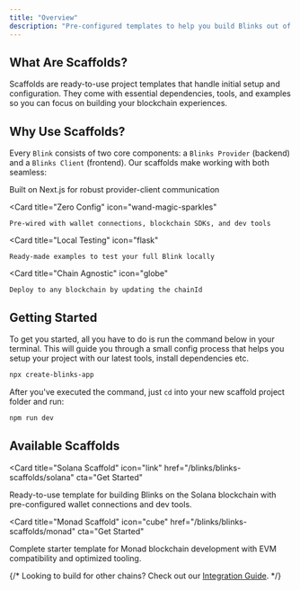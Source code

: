 ```yaml
---
title: "Overview"
description: "Pre-configured templates to help you build Blinks out of the box."
---
```


## What Are Scaffolds?

Scaffolds are ready-to-use project templates that handle initial setup and configuration. They come with essential dependencies, tools, and examples so you can focus on building your blockchain experiences.

## Why Use Scaffolds?

Every `Blink` consists of two core components: a `Blinks Provider` (backend) and a `Blinks Client` (frontend). Our scaffolds make working with both seamless:

<CardGroup cols={2}>
  <Card
    title="Next.js Foundation"
    icon="code"
  >
    Built on Next.js for robust provider-client communication
  </Card>
  
  <Card
    title="Zero Config"
    icon="wand-magic-sparkles"
  >
    Pre-wired with wallet connections, blockchain SDKs, and dev tools
  </Card>
  
  <Card
    title="Local Testing"
    icon="flask"
  >
    Ready-made examples to test your full Blink locally
  </Card>
  
  <Card
    title="Chain Agnostic"
    icon="globe"
  >
    Deploy to any blockchain by updating the chainId
  </Card>
</CardGroup>

## Getting Started

To get you started, all you have to do is run the command below in your terminal. This will guide you through a small config process that helps you setup your project with our latest tools, install dependencies etc.

```bash
npx create-blinks-app
```

After you've executed the command, just `cd` into your new scaffold project folder and run:

```bash
npm run dev
```

## Available Scaffolds

<Card
  title="Solana Scaffold"
  icon="link"
  href="/blinks/blinks-scaffolds/solana"
  cta="Get Started"
>
  Ready-to-use template for building Blinks on the Solana blockchain with pre-configured wallet connections and dev tools.
</Card>

<Card
  title="Monad Scaffold" 
  icon="cube"
  href="/blinks/blinks-scaffolds/monad"
  cta="Get Started"
>
  Complete starter template for Monad blockchain development with EVM compatibility and optimized tooling.
</Card>

{/* Looking to build for other chains? Check out our [Integration Guide](#). */}